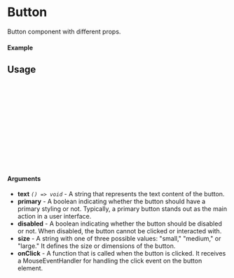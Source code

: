  
<Meta of={Button} title="Button" />

# Button

Button component with different props.

#### Example

<Canvas of={Button.Primary} />

## Usage

```ts
import {Button} from "d4-ui";

const Example = () => {
  return (
      <Button
        size={"small"}
        text={"Button"} 
        onClick={()=> console.log("Clicked")}
      />
  );
};

export default Example;
```

#### Arguments

- **text** _`() => void`_ - A string that represents the text content of the button.
- **primary** - A boolean indicating whether the button should have a primary styling or not. Typically, a primary button stands out as the main action in a user interface.
- **disabled** - A boolean indicating whether the button should be disabled or not. When disabled, the button cannot be clicked or interacted with.
- **size** - A string with one of three possible values: "small," "medium," or "large." It defines the size or dimensions of the button.
- **onClick** - A function that is called when the button is clicked. It receives a MouseEventHandler for handling the click event on the button element.